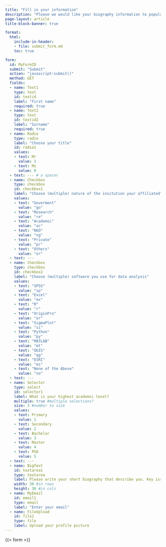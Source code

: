 ```yaml
---
title: "Fill in your information"
description: "Please we would like your biography information to populate the landing pages. Therefore, we are requested to share their biography information and a photo. Therefore, we are cordially requesting you to fill in the information in the form."
page-layout: article
title-block-banner: true

format: 
  html:
    include-in-header: 
    - file: submit_form.md
    toc: true

form:
  id: MyFormID
  submit: "Submit"
  action: "javascript:submit()"
  method: GET
  fields:
  - name: Text1
    type: text
    id: textid
    label: "First name"
    required: true
  - name: Text2
    type: text
    id: textid2
    label: "Surname"
    required: true
  - name: Radio
    type: radio
    label: "Choose your title"
    id: radio1
    values:
    - text: Mr
      value: 1
    - text: Ms
      value: 0
  - text: --- # a spacer
  - name: Checkbox
    type: checkbox
    id: checkbox1
    label: "Choose (multiple) nature of the insitution your affiliated"
    values:
    - text: "Goverment"
      value: "go"
    - text: "Research"
      value: "re"
    - text: "Academic"
      value: "ac"
    - text: "NGO"
      value: "ng"
    - text: "Private"
      value: "pr"
    - text: "Others"
      value: "or"
  - text: ---
  - name: Checkbox
    type: checkbox
    id: checkbox2
    label: "Choose (multiple) software you use for data analysis"
    values:
    - text: "SPSS"
      value: "sp"
    - text: "Excel"
      value: "ex"
    - text: "R"
      value: "r"
    - text: "OriginPro"
      value: "or"
    - text: "SigmaPlot"
      value: "si"
    - text: "Python"
      value: "py"
    - text: "MATLAB"
      value: "mt"
    - text: "QGIS"
      value: "qg"
    - text: "ESRI"
      value: "es"
    - text: "None of the Above"
      value: "no"
  - text: ---
  - name: Selector
    type: select
    id: selector1
    label: What is your highest academic level?
    multiple: true #multiple selections?
    size: 3 #number to size
    values:
    - text: Primary
      value: 1
    - text: Secondary
      value: 2
    - text: Bachelor
      value: 3
    - text: Master
      value: 4
    - text: PhD
      value: 5
  - text: ---  
  - name: BigText
    id: textarea1
    type: textarea
    label: Please write your short biography that describe you. Key issues include your name, affiliated institutions, your expertise and why you have joined for this class
    width: 30 #in rows
    height: 30 #in cols
  - name: MyEmail
    id: email1
    type: email
    label: "Enter your email"
  - name: FileUpload
    id: file1
    type: file
    label: Upload your profile picture
---
```


<!-- {{< qrcode https://lugoga.github.io/kitaa/register.html >}} -->



{{< form >}}


<!-- <iframe src=https://ee.kobotoolbox.org/i/b59cDuZo width="auto" height="auto" title="The form for registration"></iframe> -->




